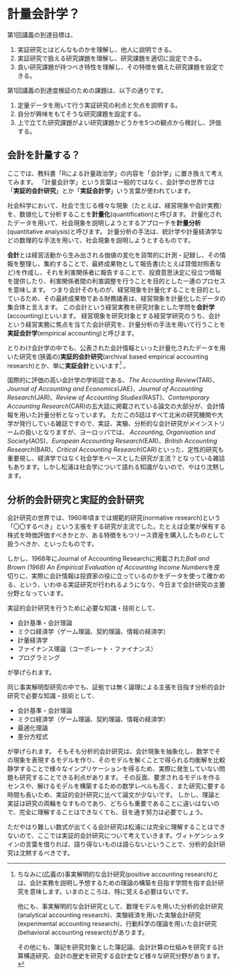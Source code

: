 # 計量会計学？

第1回講義の到達目標は、

1. 実証研究とはどんなものかを理解し、他人に説明できる。
2. 実証研究で扱える研究課題を理解し、研究課題を適切に設定できる。
3. 良い研究課題が持つべき特性を理解し、その特徴を備えた研究課題を設定できる。

第1回講義の到達度検証のための課題は、以下の通りです。

1. 定量データを用いて行う実証研究の利点と欠点を説明する。
2. 自分が興味をもてそうな研究課題を設定する。
3. 上で立てた研究課題がよい研究課題かどうかを5つの観点から検討し、評価する。

## 会計を計量する？

ここでは、教科書「Rによる計量政治学」の内容を「会計学」に置き換えて考えてみます。
「計量会計学」という言葉は一般的ではなく、会計学の世界では「**実証的会計研究**」とか「**実証会計学**」いう言葉が使われています。

社会科学において、社会で生じる様々な現象（たとえば、経営現象や会計実務）を、数値化して分析することを**計量化**(quantification)と呼びます。
計量化されたデータを用いて、社会現象を説明しようとするアプローチを**計量分析**(quantitative analysis)と呼びます。
計量分析の手法は、統計学や計量経済学などの数理的な手法を用いて、社会現象を説明しようとするものです。

**会計**とは経営活動から生み出される価値の変化を貨幣的に計測・記録し、その情報を整理し、集約することで、最終成果物として報告書(たとえば貸借対照表など)を作成し、それを利害関係者に報告することで、投資意思決定に役立つ情報を提供したり、利害関係者間の利害調整を行うことを目的とした一連のプロセスを意味します。
つまり会計そのものが、経営現象を計量化することを目的としているため、その最終成果物である財務諸表は、経営現象を計量化したデータの集合体と言えます。
この会計という経営実務を研究対象とした学問を**会計学**(accounting)といいます。
経営現象を研究対象とする経営学研究のうち、会計という経営実務に焦点を当てた会計研究を、計量分析の手法を用いて行うことを**実証会計学**(empirical accounting)と呼びます。

とりわけ会計学の中でも、公表された会計情報といった計量化されたデータを用いた研究を(狭義の)**実証的会計研究**(archival based empirical accounting research)とか、単に**実証会計**といいます[^1] 。


[^1]:  ちなみに(広義の)事実解明的な会計研究(positive accounting research)とは、会計実務を説明し予想するための理論の構築を目指す学問を指す会計研究を意味します。いまのところは、特に覚える必要はないです。

    他にも、事実解明的な会計研究として、数理モデルを用いた分析的会計研究(analytical accounting research)、実験経済を用いた実験会計研究(experimental accounting research)、行動科学の理論を用いた会計研究(behavioral accounting research)があります。

    その他にも、簿記を研究対象とした簿記論、会計計算の仕組みを研究する計算構造研究、会計の歴史を研究する会計史など様々な研究分野があります。

国際的に評価の高い会計学の学術誌である、*The Accounting Review*(TAR)、*Journal of Accounting and Economics*(JAE)、*Journal of Accounting Research*(JAR)、*Review of Accounting Studies*(RAST)、*Contemporary Accounting Research*(CAR)の五大誌に掲載されている論文の大部分が、会計情報を用いた計量分析となっています。
ただこの5誌はすべて北米の研究機関や大学が発行している雑誌ですので、実証、実験、分析的な会計研究がメインストリームの扱いとなりますが、ヨーロッパでは、
*Accounting, Organisation snd Society*(AOS)、*European Accounting Research*(EAR)、*British Accounting Research*(BAR)、*Critical Accounting Research*(CAR)といった、定性的研究も重要視し、経済学ではなく社会学をベースとした研究が主流？となっている雑誌もあります。しかし松浦は社会学について語れる知識がないので、やはり沈黙します。


## 分析的会計研究と実証的会計研究

会計研究の世界では、1960年頃までは規範的研究(normative research)という「〇〇するべき」という主張をする研究が主流でした。たとえば企業が保有する株式を時価評価すべきかとか、ある特徴をもつリース資産を購入したものとして扱うべきか、といったものです。

しかし、1968年にJournal of Accounting Researchに掲載された*Ball and Brown (1968) An Empirical Evaluation of Accounting Income Numbers*を皮切りに、実際に会計情報は投資家の役に立っているのかをデータを使って確かめる、という、いわゆる実証研究が行われるようになり、今日まで会計研究の主要分野となっています。

実証的会計研究を行うために必要な知識・技術として、

- 会計基準・会計理論
- ミクロ経済学（ゲーム理論、契約理論、情報の経済学）
- 計量経済学
- ファイナンス理論（コーポレート・ファイナンス）
- プログラミング

が挙げられます。

同じ事実解明型研究の中でも、証拠では無く論理による主張を目指す分析的会計研究で必要な知識・技術として、

- 会計基準・会計理論
- ミクロ経済学（ゲーム理論、契約理論、情報の経済学）
- 最適化理論
- 差分方程式

が挙げられます。
そもそも分析的会計研究は、会計現象を抽象化し、数学でその現象を表現するモデルを作り、そのモデルを解くことで得られる均衡解を比較静学することで様々なインプリケーションを得るため、実際に発生していない問題も研究することできる利点があります。
その反面、要求されるモデルを作るセンスや、解けるモデルを構築するための数学レベルも高く、また研究に要する時間も長いため、実証的会計研究に比べて論文が少ないです。
しかし、理論と実証は研究の両輪をなすものであり、どちらも重要であることに違いはないので、完全に理解することはできなくても、目を通す努力は必要でしょう。

ただやはり難しい数式が出てくる会計研究は松浦には完全に理解することはできないので、ここでは実証的会計研究について考えていきます。ヴィトゲンシュタインの言葉を借りれば、語り得ないものは語らないということで、分析的会計研究は沈黙するべきです。
